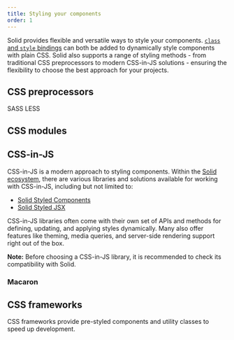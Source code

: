 ```yaml
---
title: Styling your components
order: 1
---
```


Solid provides flexible and versatile ways to style your components.
[`class` and `style` bindings](/concepts/components/class-style) can both be added to dynamically style components with plain CSS.
Solid also supports a range of styling methods - from traditional CSS preprocessors to modern CSS-in-JS solutions - ensuring the flexibility to choose the best approach for your projects.

## CSS preprocessors

<div class="flex flex-col md:grid md:grid-cols-2 md:grid-rows-1  gap-3">

<ImageLinks title="SASS" href="/guides/styling-components/sass" logo="sass" />
<ImageLinks title="LESS" href="/guides/styling-components/less" logo="less" />

</div>

SASS
LESS

## CSS modules

<ImageLinks
	title="CSS Modules"
	href="/guides/styling-components/css-modules"
	logo="cssmodules"
/>

## CSS-in-JS

CSS-in-JS is a modern approach to styling components.
Within the [Solid ecosystem](https://www.solidjs.com/ecosystem), there are various libraries and solutions available for working with CSS-in-JS, including but not limited to:

- [Solid Styled Components](https://github.com/solidjs/solid-styled-components)
- [Solid Styled JSX](https://github.com/solidjs/solid-styled-jsx)

CSS-in-JS libraries often come with their own set of APIs and methods for defining, updating, and applying styles dynamically.
Many also offer features like theming, media queries, and server-side rendering support right out of the box.

**Note:** Before choosing a CSS-in-JS library, it is recommended to check its compatibility with Solid.

### Macaron

<ImageLinks
	title="Macaron"
	href="/guides/styling-components/macaron"
	logo="macaron"
/>
## CSS frameworks

CSS frameworks provide pre-styled components and utility classes to speed up development.

<div class="flex flex-col md:grid md:grid-cols-2 md:grid-rows-1  gap-3">

<ImageLinks
	title="TailwindCSS"
	href="/guides/styling-components/tailwind"
	logo="tailwind"
/>
<ImageLinks title="UnoCSS" href="/guides/styling-components/uno" logo="uno" />

</div>
